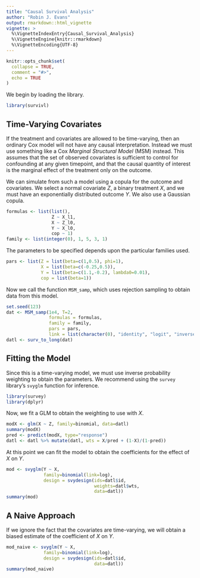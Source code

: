 ```yaml
---
title: "Causal Survival Analysis"
author: "Robin J. Evans"
output: rmarkdown::html_vignette
vignette: >
  %\VignetteIndexEntry{Causal_Survival_Analysis}
  %\VignetteEngine{knitr::rmarkdown}
  %\VignetteEncoding{UTF-8}
---
```


```r
knitr::opts_chunk$set(
  collapse = TRUE,
  comment = "#>",
  echo = TRUE
)
```

We begin by loading the library.

```r
library(survivl)
```

## Time-Varying Covariates

If the treatment and covariates are allowed to be time-varying, then an ordinary
Cox model will not have any causal interpretation.  Instead we must use something
like a Cox _Marginal Structural Model_ (MSM) instead.  This assumes that the 
set of observed covariates is sufficient to control for confounding at any 
given timepoint, and that the causal quantity of interest is the marginal effect
of the treatment only on the outcome.

We can simulate from such a model using a copula for the outcome and 
covariates.  We select a normal covariate $Z$, a binary treatment $X$, and we 
must have an exponentially distributed outcome $Y$.  We also use a Gaussian
copula.

```r
formulas <- list(list(),
                 Z ~ X_l1,
                 X ~ Z_l0,
                 Y ~ X_l0,
                 cop ~ 1)
family <- list(integer(0), 1, 5, 3, 1)
```

The parameters to be specified depends upon the particular families used.
```r
pars <- list(Z = list(beta=c(1,0.5), phi=1),
             X = list(beta=c(-0.25,0.5)),
             Y = list(beta=c(1.1,-0.2), lambda0=0.01),
             cop = list(beta=1))
```

Now we call the function `MSM_samp`, which uses rejection sampling to obtain 
data from this model.
```r
set.seed(123)
dat <- MSM_samp(1e4, T=2,
                formulas = formulas, 
                family = family, 
                pars = pars,
                link = list(character(0), "identity", "logit", "inverse"))
datl <- surv_to_long(dat)
```

## Fitting the Model

Since this is a time-varying model, we must use inverse probability weighting 
to obtain the parameters.  We recommend using the `survey` library's `svyglm`
function for inference.

```r
library(survey)
library(dplyr)
```
Now, we fit a GLM to obtain the weighting to use with $X$.
```r
modX <- glm(X ~ Z, family=binomial, data=datl)
summary(modX)
pred <- predict(modX, type="response")
datl <- datl %>% mutate(datl, wts = X/pred + (1-X)/(1-pred))
```

At this point we can fit the model to obtain the coefficients for the effect
of $X$ on $Y$.
```r
mod <- svyglm(Y ~ X, 
              family=binomial(link=log), 
              design = svydesign(ids=datl$id,
                                 weights=datl$wts,
                                 data=datl))
summary(mod)
```

## A Naive Approach

If we ignore the fact that the covariates are time-varying, we will obtain a biased estimate of the coefficient of $X$ on $Y$.

```r
mod_naive <- svyglm(Y ~ X, 
              family=binomial(link=log), 
              design = svydesign(ids=datl$id,
                                 data=datl))
summary(mod_naive)
```
